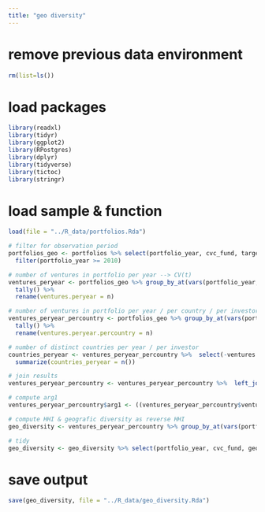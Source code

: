 ```yaml
---
title: "geo diversity"
---
```


# remove previous data environment
```r
rm(list=ls())
```


# load packages
```r
library(readxl)
library(tidyr)
library(ggplot2)
library(RPostgres)
library(dplyr) 
library(tidyverse)
library(tictoc)
library(stringr)
```


# load sample & function
```r
load(file = "../R_data/portfolios.Rda")
```



```r
# filter for observation period
portfolios_geo <- portfolios %>% select(portfolio_year, cvc_fund, target_name, target_country) %>% 
  filter(portfolio_year >= 2010) 

# number of ventures in portfolio per year --> CV(t)
ventures_peryear <- portfolios_geo %>% group_by_at(vars(portfolio_year, cvc_fund)) %>% 
  tally() %>% 
  rename(ventures.peryear = n)

# number of ventures in portfolio per year / per country / per investor --> cv(j,t)
ventures_peryear_percountry <- portfolios_geo %>% group_by_at(vars(portfolio_year, cvc_fund, target_country)) %>% 
  tally() %>% 
  rename(ventures.peryear.percountry = n)

# number of distinct countries per year / per investor
countries_peryear <- ventures_peryear_percountry %>%  select(-ventures.peryear.percountry) %>% group_by_at(vars(portfolio_year, cvc_fund)) %>% 
  summarize(countries_peryear = n()) 
```



```r
# join results
ventures_peryear_percountry <- ventures_peryear_percountry %>%  left_join(countries_peryear, by = c("portfolio_year", "cvc_fund")) %>% left_join(ventures_peryear, by = c("portfolio_year", "cvc_fund"))

# compute arg1
ventures_peryear_percountry$arg1 <- ((ventures_peryear_percountry$ventures.peryear.percountry / ventures_peryear_percountry$ventures.peryear)^2)

# compute HHI & geografic diversity as reverse HHI
geo_diversity <- ventures_peryear_percountry %>% group_by_at(vars(portfolio_year, cvc_fund)) %>% select(portfolio_year, cvc_fund, arg1) %>% summarise(HHI = sum(arg1), geo_diversity = 1/HHI)

# tidy
geo_diversity <- geo_diversity %>% select(portfolio_year, cvc_fund, geo_diversity) %>% rename(fyear = portfolio_year)
```


# save output
```r
save(geo_diversity, file = "../R_data/geo_diversity.Rda")
```
